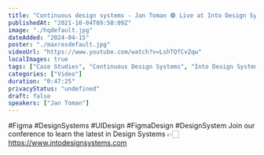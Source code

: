 ```yaml
---
title: "Continuous design systems - Jan Toman 🟢 Live at Into Design Systems Conference"
publishedAt: "2021-10-04T09:58:09Z"
image: "./hqdefault.jpg"
dateAdded: "2024-04-15"
poster: "./maxresdefault.jpg"
videoUrl: "https://www.youtube.com/watch?v=LshTQfCvZqw"
localImages: true
tags: ["Case Studies", "Continuous Design Systems", "Into Design Systems"]
categories: ["Video"]
duration: "0:47:25"
privacyStatus: "undefined"
draft: false
speakers: ["Jan Toman"]
---
```

#Figma #DesignSystems #UIDesign #FigmaDesign #DesignSystem
Join our conference to learn the latest in Design Systems 👉🏻 https://www.intodesignsystems.com
